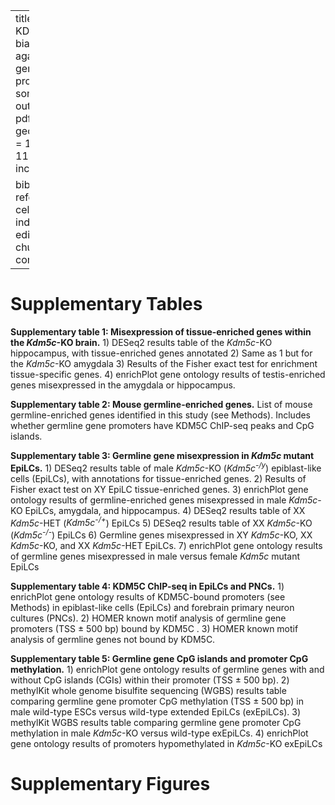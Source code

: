 
---
title: Supplement - KDM5C is a sex-biased brake against germline gene expression programs in somatic lineages
output: pdf_document
geometry: margin = 1in
font-size: 11pt
header-includes:
   - \renewcommand{\figurename}{Supplementary Figure}
   - \usepackage{caption}
   - \captionsetup[figure]{font=footnotesize, labelfont=bf}
   - \usepackage{sectsty} 
   - \usepackage{helvet}
   - \renewcommand{\familydefault}{\sfdefault}
   - \usepackage{lineno}
   - \linenumbers
   - \renewcommand\linenumberfont{\normalfont\small}
   - \usepackage{setspace}
   - \usepackage{siunitx}
   - \spacing{1.5}
   - \pagenumbering{arabic}
   - \usepackage{indentfirst}

bibliography: references.bib
csl: cell-reports.csl
indent: true
editor_options:
  chunk_output_type: console
---

# Supplementary Tables

**Supplementary table 1: Misexpression of tissue-enriched genes within the _Kdm5c_-KO brain.** 1) DESeq2 results table of the _Kdm5c_-KO hippocampus, with tissue-enriched genes annotated 2) Same as 1 but for the _Kdm5c_-KO amygdala 3) Results of the Fisher exact test for enrichment tissue-specific genes. 4) enrichPlot gene ontology results of testis-enriched genes misexpressed in the amygdala or hippocampus.

**Supplementary table 2: Mouse germline-enriched genes.** List of mouse germline-enriched genes identified in this study (see Methods). Includes whether germline gene promoters have KDM5C ChIP-seq peaks and CpG islands.

**Supplementary table 3: Germline gene misexpression in _Kdm5c_ mutant EpiLCs.** 1) DESeq2 results table of male _Kdm5c_-KO (_Kdm5c^-/y^_) epiblast-like cells (EpiLCs), with annotations for tissue-enriched genes. 2) Results of Fisher exact test on XY EpiLC tissue-enriched genes. 3) enrichPlot gene ontology results of germline-enriched genes misexpressed in male _Kdm5c_-KO EpiLCs, amygdala, and hippocampus. 4) DESeq2 results table of XX _Kdm5c_-HET (_Kdm5c^-/+^_) EpiLCs 5) DESeq2 results table of XX _Kdm5c_-KO (_Kdm5c^-/-^_) EpiLCs 6) Germline genes misexpressed in XY _Kdm5c_-KO, XX _Kdm5c_-KO, and XX _Kdm5c_-HET EpiLCs. 7) enrichPlot gene ontology results of germline genes misexpressed in male versus female _Kdm5c_ mutant EpiLCs

**Supplementary table 4: KDM5C ChIP-seq in EpiLCs and PNCs.** 1) enrichPlot gene ontology results of KDM5C-bound promoters (see Methods) in epiblast-like cells (EpiLCs) and forebrain primary neuron cultures (PNCs). 2) HOMER known motif analysis of germline gene promoters (TSS &#177; 500 bp) bound by KDM5C . 3) HOMER known motif analysis of germline genes not bound by KDM5C. 

**Supplementary table 5: Germline gene CpG islands and promoter CpG methylation.** 1) enrichPlot gene ontology results of germline genes with and without CpG islands (CGIs) within their promoter (TSS &#177; 500 bp). 2) methylKit whole genome bisulfite sequencing (WGBS) results table comparing germline gene promoter CpG methylation (TSS &#177; 500 bp) in male wild-type ESCs versus wild-type extended EpiLCs (exEpiLCs). 3) methylKit WGBS results table comparing germline gene promoter CpG methylation in male _Kdm5c_-KO versus wild-type exEpiLCs. 4) enrichPlot gene ontology results of promoters hypomethylated in _Kdm5c_-KO exEpiLCs


# Supplementary Figures
\newpage
\begin{figure}
  \centering
  \includegraphics{../submission/compiled_figs/Supplement_KDM5C_ChIPseq.pdf}
  \caption[KDM5C binds to a subset of germline RNA-seq differentially expressed genes]{\textbf{KDM5C binds to a subset of germline RNA-seq differentially expressed genes.} \textbf{A.} Bar graph of the number of germline-enriched DEGs with promoter KDM5C ChIP-seq peaks in wild-type EpiLCs (Top) and PNCs (Bottom). RNA-seq DEGs were classified as shared betwen EpiLCs and the brain (Common), unique to EpiLCs (EpiLC Only), or unique to one or multiple brain regions (Brain Only). \textbf{B.} Average bigwigs of two example RNA-seq DEGs dysregulated in EpiLCs but not the brain, \textit{Dazl} and \textit{Stra8}. Top is the RNA-seq tracks for wild-type (WT) and \textit{Kdm5c}-KO (5CKO) EpiLCs, bottom is the KDM5C ChIP-seq tracks, with the annotated transcription start site (TSS) for each gene. \textbf{C.} Same as B but for two example DEGs only dysregualted in the brain and not expressed in EpiLCs, \textit{Ccnb1ip1} and \textit{Spata18}. \textbf{D.} HOMER motif analysis of all KDM5C-unbound germline DEGs shows signficant enrichment of multiple RFX members and their X-box motif. \textbf{E.} KDM5C ChIP-seq shows no KDM5C accumulation at the \textit{Rfx2} promoter in EpiLCs or PNCs.}
  \label{figurelabel}
\end{figure}


\newpage
\begin{figure}
  \centering
  \includegraphics{../submission/compiled_figs/Supplement_WGBS.pdf}
  \caption[Loss of KDM5C impairs CpG methylation of germline gene promoters]{\textbf{Loss of KDM5C impairs CpG methylation of germline gene promoters.} \textbf{A.} Volcano plot of whole genome bisulfite sequencing (WGBS) for all gene promoters in wild-type (WT) versus \textit{Kdm5c}-KO extended EpiLCs (exEpiLCs). Significantly differentially methylated promoters (q < 0.01, |methylation difference| > 25\%). Germline promoters highlighted in green, non-germline promoters in light blue, non-significant promoters in gray. \textbf{B.} enrichPlot gene ontology of all promoters significantly hypomethylated in \textit{Kdm5c}-KO exEpiLCs.}
  \label{figurelabel}
\end{figure}